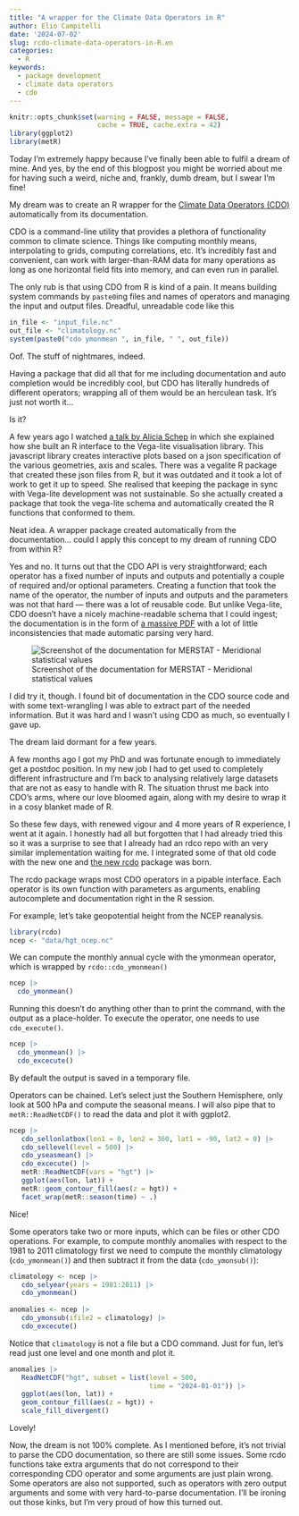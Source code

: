 ```yaml
---
title: "A wrapper for the Climate Data Operators in R"
author: Elio Campitelli
date: '2024-07-02'
slug: rcdo-climate-data-operators-in-R.en
categories:
  - R
keywords:
  - package development
  - climate data operators
  - cdo
---
```


```r
knitr::opts_chunk$set(warning = FALSE, message = FALSE, 
                      cache = TRUE, cache.extra = 42)
library(ggplot2)
library(metR)
```

Today I'm extremely happy because I've finally been able to fulfil a dream of mine.
And yes, by the end of this blogpost you might be worried about me for having such a weird, niche and, frankly, dumb dream, but I swear I'm fine!

My dream was to create an R wrapper for the [Climate Data Operators (CDO)](https://code.mpimet.mpg.de/projects/cdo) automatically from its documentation.

CDO is a command-line utility that provides a plethora of functionality common to climate science.
Things like computing monthly means, interpolating to grids, computing correlations, etc.
It's incredibly fast and convenient, can work with larger-than-RAM data for many operations as long as one horizontal field fits into memory, and can even run in parallel.

The only rub is that using CDO from R is kind of a pain.
It means building system commands by `paste0`ing files and names of operators and managing the input and output files.
Dreadful, unreadable code like this

```r
in_file <- "input_file.nc"
out_file <- "climatology.nc"
system(paste0("cdo ymonmean ", in_file, " ", out_file))
```

Oof.
The stuff of nightmares, indeed.

Having a package that did all that for me including documentation and auto completion would be incredibly cool, but CDO has literally hundreds of different operators; wrapping all of them would be an herculean task.
It's just not worth it...

Is it?

A few years ago I watched [a talk by Alicia Schep](https://www.youtube.com/watch?v=LGy5kPWMJnQ) in which she explained how she built an R interface to the Vega-lite visualisation library.
This javascript library creates interactive plots based on a json specification of the various geometries, axis and scales.
There was a vegalite R package that created these json files from R, but it was outdated and it took a lot of work to get it up to speed.
She realised that keeping the package in sync with Vega-lite development was not sustainable.
So she actually created a package that took the vega-lite schema and automatically created the R functions that conformed to them.

Neat idea. 
A wrapper package created automatically from the documentation...
could I apply this concept to my dream of running CDO from within R?

Yes and no.
It turns out that the CDO API is very straightforward; each operator has a fixed number of inputs and outputs and potentially a couple of required and/or optional parameters.
Creating a function that took the name of the operator, the number of inputs and outputs and the parameters was not that hard --- there was a lot of reusable code.
But unlike Vega-lite, CDO doesn't have a nicely machine-readable schema that I could ingest; the documentation is in the form of [a massive PDF](https://code.mpimet.mpg.de/projects/cdo/embedded/cdo.pdf) with a lot of little inconsistencies that made automatic parsing very hard.

![Screenshot of the documentation for MERSTAT - Meridional statistical values](/images/cdo_documentation.png) 

I did try it, though.
I found bit of documentation in the CDO source code and with some text-wrangling I was able to extract part of the needed information.
But it was hard and I wasn't using CDO as much, so eventually I gave up.
 
The dream laid dormant for a few years.

A few months ago I got my PhD and was fortunate enough to immediately get a postdoc position.
In my new job I had to get used to completely different infrastructure and I'm back to analysing relatively large datasets that are not as easy to handle with R. 
The situation thrust me back into CDO's arms, where our love bloomed again, along with my desire to wrap it in a cosy blanket made of R. 

So these few days, with renewed vigour and 4 more years of R experience, I went at it again. 
I honestly had all but forgotten that I had already tried this so it was a surprise to see that I already had an rdco repo with an very similar implementation waiting for me. 
I integrated some of that old code with the new one and [the new rcdo](https://github.com/eliocamp/rcdo) package was born. 

The rcdo package wraps most CDO operators in a pipable interface. 
Each operator is its own function with parameters as arguments, enabling autocomplete and documentation right in the R session. 

For example, let's take geopotential height from the NCEP reanalysis. 

```r
library(rcdo)
ncep <- "data/hgt_ncep.nc"
```

We can compute the monthly annual cycle with the ymonmean operator, which is wrapped by `rcdo::cdo_ymonmean()`

```r
ncep |> 
  cdo_ymonmean()
```

Running this doesn't do anything other than to print the command, with the output as a place-holder. 
To execute the operator, one needs to use `cdo_execute()`. 

```r
ncep |> 
  cdo_ymonmean() |> 
  cdo_excecute()
```

By default the output is saved in a temporary file.

Operators can be chained. 
Let's select just the Southern Hemisphere, only look at 500 hPa and compute the seasonal means. 
I will also pipe that to `metR::ReadNetCDF()` to read the data and plot it with ggplot2. 

```r
ncep |> 
   cdo_sellonlatbox(lon1 = 0, lon2 = 360, lat1 = -90, lat2 = 0) |> 
   cdo_sellevel(level = 500) |> 
   cdo_yseasmean() |> 
   cdo_excecute() |> 
   metR::ReadNetCDF(vars = "hgt") |> 
   ggplot(aes(lon, lat)) +
   metR::geom_contour_fill(aes(z = hgt)) +
   facet_wrap(metR::season(time) ~ .)
```

Nice! 

Some operators take two or more inputs, which can be files or other CDO operations. 
For example, to compute monthly anomalies with respect to the 1981 to 2011 climatology first we need to compute the monthly climatology (`cdo_ymonmean()`) and then subtract it from the data (`cdo_ymonsub()`): 

```r
climatology <- ncep |> 
   cdo_selyear(years = 1981:2011) |> 
   cdo_ymonmean() 
    
anomalies <- ncep |> 
   cdo_ymonsub(ifile2 = climatology) |> 
   cdo_excecute()
```

Notice that `climatology` is not a file but a CDO command. 
Just for fun, let's read just one level and one month and plot it. 

```r
anomalies |> 
   ReadNetCDF("hgt", subset = list(level = 500, 
                                   time = "2024-01-01")) |> 
   ggplot(aes(lon, lat)) +
   geom_contour_fill(aes(z = hgt)) +
   scale_fill_divergent()
```

Lovely!

Now, the dream is not 100% complete. 
As I mentioned before, it's not trivial to parse the CDO documentation, so there are still some issues. 
Some rcdo functions take extra arguments that do not correspond to their corresponding CDO operator and some arguments are just plain wrong. 
Some operators are also not supported, such as operators with zero output arguments and some with very hard-to-parse documentation. 
I'll be ironing out those kinks, but I'm very proud of how this turned out. 